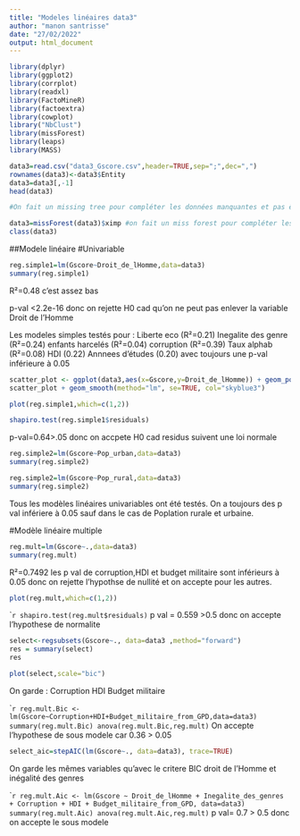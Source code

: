 ```yaml
---
title: "Modeles linéaires data3"
author: "manon santrisse"
date: "27/02/2022"
output: html_document
---
```



```r
library(dplyr)
library(ggplot2)
library(corrplot)
library(readxl)
library(FactoMineR)
library(factoextra)
library(cowplot)
library("NbClust")
library(missForest)
library(leaps)
library(MASS)
```



```r
data3=read.csv("data3_Gscore.csv",header=TRUE,sep=";",dec=",")
rownames(data3)<-data3$Entity
data3=data3[,-1]
head(data3)
```
```r
#On fait un missing tree pour compléter les données manquantes et pas être embétés ensuite

data3=missForest(data3)$ximp #on fait un miss forest pour compléter les données manquantes et ne pas avoir de problèmes de NA dans la suite de l'analyse.
class(data3)
```


##Modele linéaire
#Univariable

```r
reg.simple1=lm(Gscore~Droit_de_lHomme,data=data3)
summary(reg.simple1)
```
R²=0.48 c'est assez bas

p-val <2.2e-16 donc on rejette H0 cad qu'on ne peut pas enlever la variable Droit de l'Homme

Les modeles simples testés pour : 
Liberte eco (R²=0.21)
Inegalite des genre (R²=0.24)
enfants harcelés (R²=0.04)
corruption (R²=0.39)
Taux alphab (R²=0.08)
HDI (0.22)
Annnees d'études (0.20)
avec toujours une p-val inférieure à 0.05

```r
scatter_plot <- ggplot(data3,aes(x=Gscore,y=Droit_de_lHomme)) + geom_point() + theme_minimal()
scatter_plot + geom_smooth(method="lm", se=TRUE, col="skyblue3")
```

```r
plot(reg.simple1,which=c(1,2))
```

```r
shapiro.test(reg.simple1$residuals) 
```
p-val=0.64>.05 donc on accpete H0 cad residus suivent une loi normale


```r
reg.simple2=lm(Gscore~Pop_urban,data=data3)
summary(reg.simple2)
```

```r
reg.simple2=lm(Gscore~Pop_rural,data=data3)
summary(reg.simple2)
```
Tous les modèles linéaires univariables ont été testés. On a toujours des p val infériere à 0.05 sauf dans le cas de Poplation rurale et urbaine.

#Modèle linéaire multiple

```r
reg.mult=lm(Gscore~.,data=data3)
summary(reg.mult)
```
R²=0.7492 
les p val de corruption,HDI et budget militaire sont inférieurs à 0.05 donc on rejette l'hypothse de nullité et on accepte pour les autres.

```r
plot(reg.mult,which=c(1,2))
```


````r
shapiro.test(reg.mult$residuals) 
```
p val = 0.559 >0.5 donc on accepte l'hypothese de normalite

```r
select<-regsubsets(Gscore~., data=data3 ,method="forward")
res = summary(select)
res

plot(select,scale="bic")
```
On garde :
Corruption
HDI
Budget militaire



````r
reg.mult.Bic <- lm(Gscore~Corruption+HDI+Budget_militaire_from_GPD,data=data3)
summary(reg.mult.Bic)
anova(reg.mult.Bic,reg.mult)
```
On accepte l'hypothese de sous modele car 0.36 > 0.05

```r
select_aic=stepAIC(lm(Gscore~., data=data3), trace=TRUE)
```
On garde les mêmes variables qu'avec le critere BIC droit de l'Homme et inégalité des genres


````r
reg.mult.Aic <- lm(Gscore ~ Droit_de_lHomme + Inegalite_des_genres + Corruption + HDI + Budget_militaire_from_GPD, data=data3)
summary(reg.mult.Aic)
anova(reg.mult.Aic,reg.mult)
```
p val= 0.7 > 0.5 donc on accepte le sous modele



